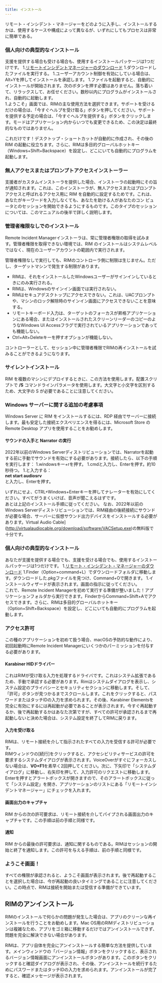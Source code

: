 ```yaml
---
title: インストール
---
```



リモート・インシデント・マネージャーをどのように入手し、インストールするかは、使用するケースや構成によって異なるが、いずれにしてもプロセスは非常に簡単である。
<Windows>
### 個人向けの典型的なインストール
支援を提供する場合も受ける場合も、使用するインストールパッケージは1つだけです。
1.[リモートインシデントマネージャーのダウンロード](https://getrim.app/win)
1.ダウンロードしたファイルを実行する。
1.ユーザーアカウント制御を有効にしている場合は、Alt+Yを押してインストールを承認します。
1.ファイルを起動すると、自動的にインストールが開始されます。次のボタンを押す必要はありません。落ち着いて、リラックスして、お任せください。数秒以内にプログラムがインストールされ、自動的に起動します。  
    1.ようこそ」画面では、RIMの主な使用方法を選択できます。サポートを受けるだけの場合は、「今すぐヘルプを受け取る」ボタンを押してください。サポートを提供する予定の場合は、「今すぐヘルプを提供する」ボタンをクリックします。モードはアプリケーション内からいつでも変更できるため、この決定は最終的なものではありません。

これだけです！デスクトップ・ショートカットが自動的に作成され、その後の RIM の起動に役立ちます。さらに、RIMは多目的グローバルホットキー（Windows+Shift+Backspace）を設定し、どこにいても自動的にプログラムを起動します。
### 無人アクセスまたはプロンプトアクセスインストーラー
支援者がカスタムインストーラを提供した場合、インストーラの起動時にその旨が通知されます。これは、このインストーラが、無人アクセスまたはプロンプトアクセスと呼ばれるアクセス用に RIM を自動的に設定するためです。これは、あなたがキーワードを入力しなくても、あなたを助ける人があなたのコン ピュータとのセッションを開始できるようにするものです。このタイプのセッションについては、このマニュアルの後半で詳しく説明します。

### 管理者権限なしでのインストール

Remote Incident Managerインストーラは、常に管理者権限の取得を試みます。管理者権限を取得できない環境では、RIM のインストールはシステムレベルではなく、現在のユーザーアカウントの範囲内で実行されます。

管理者権限なしで実行しても、RIMのコントローラ側に制限は生じません。ただし、ターゲットマシンで発生する制限があります。

* RIMは、それをインストールしたWindowsユーザーがサインインしているときにのみ実行される。 
* RIMは、Windowsのサインイン画面では実行されない。 
* RIMはセキュアデスクトップにアクセスできない。これは、UACプロンプトや、マシンのロック解除時のサインイン画面にアクセスできないことを意味する。 
* リモートキーボード入力は、ターゲットのフォーカスが昇格アプリケーションにある場合、またはインストールされたスクリーンリーダーのコピーのようなWindows UI Accessフラグで実行されているアプリケーションであっても機能しない。 
* Ctrl+Alt+Deleteキーを押すオプションが機能しない。 

コントローラーとして、セッション中に管理者権限でRIMの再インストールを試みることができるようになります。

### サイレントインストール

RIM を複数のマシンにデプロイするときに、この方法を使用します。配置スクリプトで **/S** コマンドラインパラメータを使用します。大文字と小文字を区別するため、大文字の S が必要であることに注意してください。

### Windows サーバーに関する追加の考慮事項

Windows Server に RIM をインストールするには、RDP 経由でサーバーに接続します。最も安定した接続エクスペリエンスを得るには、Microsoft Store の Remote Desktop アプリを使用することをお勧めします。

#### サウンドの入手と Narrator の実行

2022年以前のWindows Serverディストリビューションでは、Narratorを起動する前に手動でサウンドを有効にする必要があります。接続したら、以下の手順を実行します：
1.windowsキー+rを押す。
1.cmdと入力し、Enterを押す。約10秒待つ。
1.と入力する：  
**net start audiosrv**  
と入力し、Enterを押す。

いずれにせよ、CTRL+Windows+Enterキーを押してナレーターを有効にしてください。すべてがうまくいけば、音声が聞こえるはずです。  
あとは上記のインストール手順に従ってください。
なお、2022年以前のWindows Serverディストリビューションでは、RIM経由の後続接続にサウンドが必要な場合、サーバーに仮想サウンド出力デバイスをインストールする必要があります。Virtual Audio Cable](http://virtualaudiocable.org/download/software/VACSetup.exe)の無料版で十分です。
</Windows>
<MacOS>
### 個人向けの典型的なインストール

あなたが支援を提供する場合でも、支援を受ける場合でも、使用するインストールパッケージは1つだけです。
1.[リモート・インシデント・マネージャーのダウンロード](https://getrim.app/mac)
1.Finder（Option+command+L）でダウンロードフォルダに移動します。ダウンロードした.pkgファイルを見つけ、Command+Oで開きます。
1.インストールウィザードが表示されます。画面の指示に従ってください。  
これで、Remote Incident Managerを初めて実行する準備が整いました！アプリケーションフォルダから実行できます。FinderからCommand+Shift+Aでアクセスできます。さらに、RIMは多目的グローバルホットキー（Option+Shift+Backspace）を設定し、どこにいても自動的にプログラムを起動します。

### アクセス許可

この種のアプリケーションを初めて扱う場合、macOSの予防的な動作により、初回起動時にRemote Incident Managerにいくつかのパーミッションを付与する必要があります。

#### Karabiner HIDドライバー

これはRIMが受け取る入力を処理するドライバです。これはシステム拡張であるため、手動で承認する必要があります。Rimはシステムダイアログを表示し、システム設定のプライバシーとセキュリティセクションに移動します。そして、「許可」ボタンが見つかるまでスクロールします。これをクリックすると、パスワードまたはタッチIDの入力を求められます。その後、Karabiner Elementsを完全に有効にするには再起動が必要であることが表示されます。今すぐ再起動するか、後で再起動するかはあなた次第ですが、すべての許可が承認されるまで再起動しないと決めた場合は、システム設定を終了してRIMに戻ります。

#### 入力を受け取る

RIMは、リモート接続を介して指示されたすべての入力を受信する許可が必要です。  
RIMウィンドウの[続行]をクリックすると、アクセシビリティサービスの許可を要求するシステムダイアログが表示されます。VoiceOverがすぐにフォーカスしない場合は、**VO+F1**を素早く2回押してください。次に、下矢印で「システムダイアログ」に移動し、右矢印を押して、入力許可のリクエストに移動します。Enterを押すとアラートボックスが開きますので、そのアラートボックスに従って「システム設定」を開き、アプリケーションのリストにある「リモートインシデントマネージャー」にチェックを入れます。

#### 画面出力のキャプチャ

RIM からの次の許可要求は、リモート接続を介してパイプされる画面出力のキャプチャです。この手順は前の手順と同様です。

#### 通知

RIM からの最後の許可要求は、通知に関するものである。RIMはセッションの開始と終了を通知します。この許可を与える手順は、前の手順と同様です。

### ようこそ画面！

すべての権限が承認されると、ようこそ画面が表示されます。後で再起動することを選択した場合は、今が再起動の良いタイミングであることに注意してください。この時点で、RIMは接続を開始または受信する準備ができています。

## RIMのアンインストール

RIMのインストールで何らかの問題が発生した場合は、アプリのクリーンな再インストールを行うことをお勧めします。Mac OS用のRIMディストリビューションは複雑なため、アプリをゴミ箱に移動するだけではアンインストールできず、問題を完全に解決できない場合があります。

RIMは、アプリ自体を完全にアンインストールする簡単な方法を提供しています。メインウィンドウの「バージョン情報」ボタンをクリックすると、表示されるバージョン情報画面にアンインストールボタンがあります。このボタンをクリックすると確認ダイアログが表示され、その後、アンインストールを続行するためにパスワードまたはタッチIDの入力を求められます。アンインストールが完了すると、確認メッセージが表示されます。
</MacOS>
